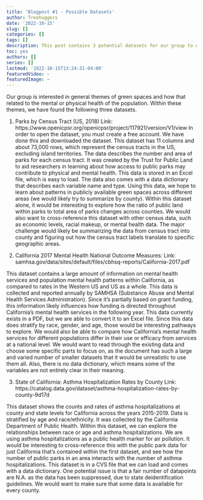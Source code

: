 ```yaml
---
title: 'Blogpost #1 - Possible Datasets'
author: Treehuggers
date: '2022-10-15'
slug: []
categories: []
tags: []
description: This post contains 3 potential datasets for our group to explore during our final project. 
toc: yes
authors: []
series: []
lastmod: '2022-10-15T13:24:31-04:00'
featuredVideo: ~
featuredImage: ~
---
```

Our group is interested in general themes of green spaces and how that related to the mental or physical health of the population. Within these themes, we have found the following three datasets.

1. Parks by Census Tract (US, 2018)
Link: https://www.openicpsr.org/openicpsr/project/117921/version/V1/view
In order to open the dataset, you must create a free account. We have done this and downloaded the dataset. This dataset has 11 columns and about 73,000 rows, which represent the census tracts in the US, excluding island territories. The data describes the number and area of parks for each census tract. It was created by the Trust for Public Land to aid researchers in learning about how access to public parks may contribute to physical and mental health.
This data is stored in an Excel file, which is easy to load. The data also comes with a data dictionary that describes each variable name and type. Using this data, we hope to learn about patterns in publicly available green spaces across different areas (we would likely try to summarize by county). Within this dataset alone, it would be interesting to explore how the ratio of public land within parks to total area of parks changes across counties. We would also want to cross-reference this dataset with other census data, such as economic levels, racial makeup, or mental health data. The major challenge would likely be summarizing the data from census tract into county and figuring out how the census tract labels translate to specific geographic areas. 

2. California 2017 Mental Health National Outcome Measures:
Link: samhsa.gov/data/sites/default/files/cbhsq-reports/California-2017.pdf

This dataset contains a large amount of information on mental health services and population mental health patterns within California, as compared to rates in the Western US and US as a whole. This data is collected and reported annually by SAMHSA (Substance Abuse and Mental Health Services Administration). Since it's partially based on grant funding, this information likely influences how funding is directed throughout California's mental health services in the following year. 
This data currently exists in a PDF, but we are able to convert it to an Excel file. Since this data does stratify by race, gender, and age, those would be interesting pathways to explore. We would also be able to compare how California's mental health services for different populations differ in their use or efficacy from services at a national level. We would want to read through the existing data and choose some specific parts to focus on, as the document has such a large and varied number of smaller datasets that it would be unrealistic to use them all. Also, there is no data dictionary, which means some of the variables are not entirely clear in their meaning.

3. State of California: Asthma Hospitalization Rates by County
Link: https://catalog.data.gov/dataset/asthma-hospitalization-rates-by-county-9d17d

This dataset shows the counts and rates of asthma hospitalizations at county and state levels for California across the years 2015-2019. Data is stratified by age and race/ethnicity. It was collected by the California Department of Public Health. Within this dataset, we can explore the relationships between race or age and asthma hospitalizations. We are using asthma hospitalizations as a public health marker for air pollution. It would be interesting to cross-reference this with the public park data for just California that's contained within the first dataset, and see how the number of public parks in an area interacts with the number of asthma hospitalizations. 
This dataset is in a CVS file that we can load and comes with a data dictionary. One potential issue is that a fair number of datapoints are N.A. as the data has been suppressed, due to state deidentification guidelines. We would want to make sure that some data is available for every county.

